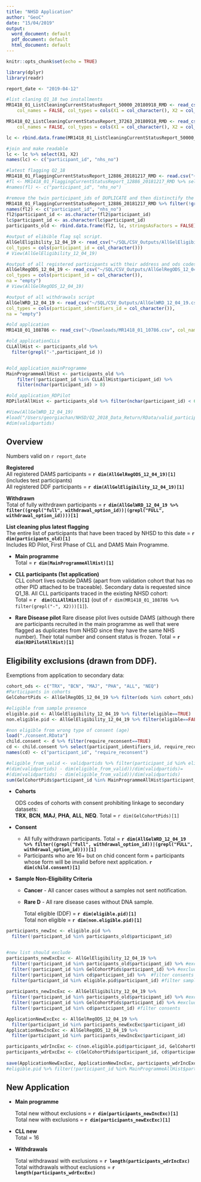 ```yaml
---
title: "NHSD Application"
author: "GeoC"
date: "15/04/2019"
output:
  word_document: default
  pdf_document: default
  html_document: default
---
```


```r
knitr::opts_chunk$set(echo = TRUE)
```

```r
 
library(dplyr)
library(readr)

report_date <- "2019-04-12"

#list claning Q1_18 two installments
MR1418_01_ListCleaningCurrentStatusReport_50000_20180918_RMD <- read_csv("~/NHSD/Q1_2018_Data_Return/MR1418_01_ListCleaningCurrentStatusReport_50000_20180918_RMD.csv", 
    col_names = FALSE, col_types = cols(X1 = col_character(), X2 = col_character()))

MR1418_02_ListCleaningCurrentStatusReport_37263_20180918_RMD <- read_csv("~/Documents/NHSD_HES/PastApplications/MR1418_ListCleaningReport_20180920/MR1418_02_ListCleaningCurrentStatusReport_37263_20180918_RMD.csv", 
    col_names = FALSE, col_types = cols(X1 = col_character(), X2 = col_character()))

lc <- rbind.data.frame(MR1418_01_ListCleaningCurrentStatusReport_50000_20180918_RMD, MR1418_02_ListCleaningCurrentStatusReport_37263_20180918_RMD)

#join and make readable
lc <- lc %>% select(X1, X2)
names(lc) <- c("participant_id", "nhs_no")

#latest flagging Q2_18
MR1418_01_FlaggingCurrentStatusReport_12886_20181217_RMD <- read.csv("~/NHSD/Q2_2018_Data_Return/RAW/MR1418_01_FlaggingCurrentStatusReport_12886_20181217_RMD.csv")
#fl <- MR1418_01_FlaggingCurrentStatusReport_12886_20181217_RMD %>% select(Supplied.Member.Number, Latest.NHS.Number..New.) %>% distinct()
#names(fl) <- c("participant_id", "nhs_no")

#remove the twin participant_ids of DUPLICATE and then distinctify the amended/cancelled multiples 
MR1418_01_FlaggingCurrentStatusReport_12886_20181217_RMD %>% filter(!grepl("DUPLICATE", Cancelled.Event...Amended.Event..Duplicated.Patient.Notification )) %>% select(Supplied.Member.Number, Latest.NHS.Number..New.) %>% distinct() -> fl2
names(fl2) <- c("participant_id", "nhs_no")
fl2$participant_id <- as.character(fl2$participant_id)
lc$participant_id <- as.character(lc$participant_id)
participants_old <- rbind.data.frame(fl2, lc, stringsAsFactors = FALSE)

#output of elibible flag sql script. 
AllGelEligibility_12_04_19 <- read_csv("~/SQL/CSV_Outputs/AllGelEligibility_12_04_19.csv",
col_types = cols(participant_id = col_character()))
# View(AllGelEligibility_12_04_19)

#output of all registered participants with their address and ods codes.
AllGelRegODS_12_04_19 <- read_csv("~/SQL/CSV_Outputs/AllGelRegODS_12_04_19.csv",
col_types = cols(participant_id = col_character()),
na = "empty")
# View(AllGelRegODS_12_04_19)

#output of all withdrawals script
AllGelWRD_12_04_19 <- read_csv("~/SQL/CSV_Outputs/AllGelWRD_12_04_19.csv",
col_types = cols(participant_identifiers_id = col_character()),
na = "empty")

#old application
MR1418_01_108786 <- read_csv("~/Downloads/MR1418_01_10786.csv", col_names=FALSE, col_types= cols(X2  = col_character()), na="empty" )

#old_applicationCLLs
CLLAllHist <- participants_old %>% 
  filter(grepl("-",participant_id )) 


#old_application_mainProgramme
MainProgrammeAllHist <- participants_old %>% 
    filter(!participant_id %in% CLLAllHist$participant_id) %>% 
    filter(nchar(participant_id) > 8)

#old_application_RDPilot
RDPilotAllHist <- participants_old %>% filter(nchar(participant_id) < 6)  

#View(AllGelWRD_12_04_19)
#load("/Users/georgiachan/NHSD/Q2_2018_Data_Return/RData/valid_participants_Q2_2018.RData")
#dim(validpartids)


```

## Overview

Numbers valid on `r report_date`

**Registered**    
  All registered DAMS participants = **`r dim(AllGelRegODS_12_04_19)[1]`** (includes test participants)  
  All registered DDF participants = **`r dim(AllGelEligibility_12_04_19)[1]`** 
  
**Withdrawn**  
  Total of fully withrdrawn participants = **`r dim(AllGelWRD_12_04_19 %>% filter((grepl("full", withdrawal_option_id))|(grepl("FULL", withdrawal_option_id))))[1]`**

**List cleaning plus latest flagging**  
  The entire list of participants that have been traced by NHSD to this date = **`r dim(participants_old)[1]`**  
  Includes RD Pilot, First Phase of CLL and DAMS Main Programme. 
 
  + **Main programme**  
      Total = **`r dim(MainProgrammeAllHist)[1]`**
  
  + **CLL participants (1st application) **  
      CLL cohort lives outside DAMS (apart from validation cohort that has no other PID attached to be traceable). Secondary data is requested since Q1_18.
      All CLL participants traced in the existing NHSD cohort:  
      Total = **`r  dim(CLLAllHist)[1]`**  (out of  `r dim(MR1418_01_108786 %>% filter(grepl("-", X2)))[1]`). 
  
  + **Rare Disease pilot**
      Rare disease pilot lives outside DAMS (although there are participants recruited in the main programme as well that were flagged as duplicates from NHSD since they have the same NHS number). Their total number and consent status is frozen. Total = **`r dim(RDPilotAllHist)[1]`**
    
    
## Eligibility exclusions (drawn from DDF). 
Exemptions from application to secondary data:

```r
cohort_ods <- c("TRX", "BCN", "MAJ", "PHA", "ALL", "NEQ")
#Participants in cohorts
GelCohortPids <- AllGelRegODS_12_04_19 %>% filter(ods %in% cohort_ods) %>% select(participant_id)

#eligible from sample presence
eligible.pid <- AllGelEligibility_12_04_19 %>% filter(eligible==TRUE)
non.eligible.pid <- AllGelEligibility_12_04_19 %>% filter(eligible==FALSE)

#non eligible from wrong type of consent (age) 
load("./consent.RData")
child.consent <- d %>% filter(require_reconsent==TRUE) 
cd <- child.consent %>% select(participant_identifiers_id, require_reconsent) 
names(cd) <- c("participant_id", "require_reconsent")

#eligible_from_valid <- validpartids %>% filter(participant_id %in% eligible.pid$participant_id)
#(dim(validpartids) - dim(eligible_from_valid))/dim(validpartids)=
#(dim(validpartids) - dim(eligible_from_valid))/dim(validpartids)
sum(GelCohortPids$participant_id %in% MainProgrammeAllHist$participant_id)

```

* **Cohorts**

    ODS codes of cohorts with consent prohibiting linkage to secondary datasets:  
      **TRX**, **BCN**, **MAJ**, **PHA**, **ALL**, **NEQ**.
    Total = `r dim(GelCohortPids)[1]`
    
* **Consent**
  + All fully withdrawn participants. Total = **`r dim(AllGelWRD_12_04_19 %>% filter((grepl("full", withdrawal_option_id))|(grepl("FULL", withdrawal_option_id))))[1]`**
  + Participants who are 16+ but on chid concent form + participants whose form will be invalid before next application. **`r dim(child.consent)[1]`**

* **Sample Non-Eligibility Criteria**

  + **Cancer** - All cancer cases without a samples not sent notification.
  + **Rare D** - All rare disease cases without DNA sample.  

    Total eligible (DDF) = **`r dim(eligible.pid)[1]`**  
    Total non eligible = **`r dim(non.eligible.pid)[1]`**
    
```r
participants_newInc <- eligible.pid %>% 
  filter(!participant_id %in% participants_old$participant_id)


#new list should exclude 
participants_newExcExc <- AllGelEligibility_12_04_19 %>% 
  filter(!participant_id %in% participants_old$participant_id) %>% #exclude old participants
  filter(!participant_id %in% GelCohortPids$participant_id) %>% #exclude cohorts
  filter(!participant_id %in% cd$participant_id) %>%  #filter consents
  filter(participant_id %in% eligible.pid$participant_id) #filter sample exclusions
  
participants_newIncExc <- AllGelEligibility_12_04_19 %>% 
  filter(!participant_id %in% participants_old$participant_id) %>% #exclude old participants
  filter(!participant_id %in% GelCohortPids$participant_id) %>% #exclude cohorts
  filter(!participant_id %in% cd$participant_id) #filter consents

ApplicationNewExcExc <- AllGelRegODS_12_04_19 %>%
  filter(participant_id %in% participants_newExcExc$participant_id)
ApplicationNewIncExc <- AllGelRegODS_12_04_19 %>%
  filter(participant_id %in% participants_newIncExc$participant_id)

participants_wdrIncExc <- c(non.eligible.pid$participant_id, GelCohortPids$participant_id, cd$participant_id)
participants_wdrExcExc <- c(GelCohortPids$participant_id, cd$participant_id)
  
save(ApplicationNewExcExc, ApplicationNewIncExc, participants_wdrIncExc,participants_wdrExcExc, file= "./Application_Q3_18.RData" )
#eligible.pid %>% filter(!participant_id %in% MainProgrammeAllHist$participant_id ) -> newPids
```

## New Application

* **Main programme**  
    
    Total new without exclusions = **`r dim(participants_newIncExc)[1]`**  
    Total new with exclusions = **`r dim(participants_newExcExc)[1]`**  
    
* **CLL new**  
    Total = 16

* **Withdrawals**  

    Total withdrawasl with exclusions = **`r length(participants_wdrIncExc)`**  
    Total withdrawals without exclusions = **`r length(participants_wdrExcExc)`**    
 